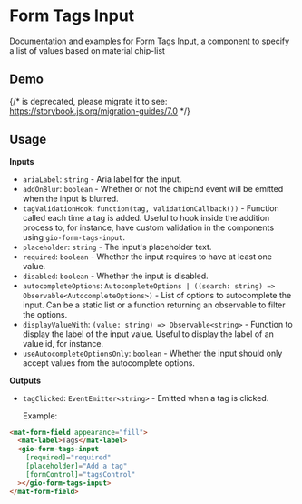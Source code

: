 
<Meta of={ReadmeStories} />

# Form Tags Input

Documentation and examples for Form Tags Input, a component to specify a list of values based on material chip-list

## Demo

{/* <Story id="components-form-tags-input--with-initial-value" /> is deprecated, please migrate it to <Story of={referenceToStory} /> see: https://storybook.js.org/migration-guides/7.0 */}

<Story id="components-form-tags-input--with-initial-value" />

## Usage

**Inputs**

* `ariaLabel`: `string` - Aria label for the input.
* `addOnBlur`: `boolean` - Whether or not the chipEnd event will be emitted when the input is blurred.
* `tagValidationHook`: `function(tag, validationCallback())` - Function called each time a tag is added. Useful to hook inside the addition process to, for instance, have custom validation in the components using `gio-form-tags-input`.
* `placeholder`: `string` - The input's placeholder text.
* `required`: `boolean` - Whether the input requires to have at least one value.
* `disabled`: `boolean` - Whether the input is disabled.
* `autocompleteOptions`: `AutocompleteOptions | ((search: string) => Observable<AutocompleteOptions>)` - List of options to autocomplete the input. Can be a static list or a function returning an observable to filter the options.
* `displayValueWith`: `(value: string) => Observable<string>` - Function to display the label of the input value. Useful to display the label of an value id, for instance.
* `useAutocompleteOptionsOnly`: `boolean` - Whether the input should only accept values from the autocomplete options.

**Outputs**

* `tagClicked`: `EventEmitter<string>` - Emitted when a tag is clicked.

  Example:

```html
<mat-form-field appearance="fill">
  <mat-label>Tags</mat-label>
  <gio-form-tags-input
    [required]="required"
    [placeholder]="Add a tag"
    [formControl]="tagsControl"
  ></gio-form-tags-input>
</mat-form-field>
```
